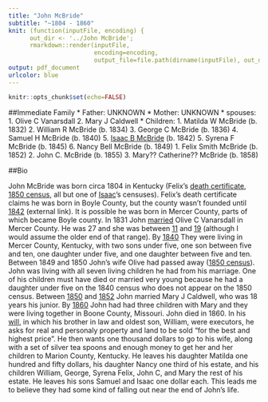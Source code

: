 ```yaml
---
title: "John McBride"
subtitle: "~1804 - 1860"
knit: (function(inputFile, encoding) { 
      out_dir <- '../John McBride';
      rmarkdown::render(inputFile,
                        encoding=encoding, 
                        output_file=file.path(dirname(inputFile), out_dir, 'Biography.PDF')) })
output: pdf_document
urlcolor: blue
---
```


```r
knitr::opts_chunk$set(echo=FALSE)
```

##Immediate Family
* Father: UNKNOWN
* Mother: UNKNOWN
* spouses: 
    1. Olive C Vanarsdall
    2. Mary J Caldwell
* Children:
    1. Matilda W McBride (b. 1832)
    2. William R McBride (b. 1834)
    3. George C McBride (b. 1836)
    4. Samuel H McBride (b. 1840)
    5. [Isaac B McBride](../Isaac V McBride/Biography.PDF) (b. 1842)
    5. Syrena F McBride (b. 1845)
    6. Nancy Bell McBride (b. 1849)
    1. Felix Smith McBride (b. 1852)
    2. John C. McBride (b. 1855)
    3. Mary?? Catherine?? McBride (b. 1858)

##Bio

John McBride was born circa 1804 in Kentucky (Felix's [death certificate](../Felix Smith McBride/Death Record.jpg), [1850 census](Censuses/1850 Census.jpg), all but one of [Isaac](../Isaac V McBride/BIO.PDF)'s censuses). Felix's death certificate claims he was born in Boyle County, but the county wasn't founded until [1842](http://boyleky.com) (external link). It is possible he was born in Mercer County, parts of which became Boyle county. In 1831 John [married](Marriage Liscense.jpg) Olive C Vanarsdall in Mercer County. He was 27 and she was between [11](Censuses/1840 Census.jpg) and [19](../Isaac Brooks Vanarsdall/Marriage Liscense.jpg) (although I would assume the older end of that range). By [1840](Censuses/1840 Census.jpg) They were living in Mercer County, Kentucky, with two sons under five, one son between five and ten, one daughter under five, and one daughter between five and ten. Between 1849 and 1850 John's wife Olive had passed away ([1850 census](Censuses/1850 Census.jpg)). John was living with all seven living children he had from his marriage. One of his children must have died or married very young because he had a daughter under five on the 1840 census who does not appear on the 1850 census. Between [1850](Censuses/1850 Census.jpg) and [1852](Censuses/1860 Census.jpg) John married Mary J Caldwell, who was 18 years his junior. By [1860](Censuses/1860 Census.jpg) John had had three children with Mary and they were living together in Boone County, Missouri. John died in 1860. In his [will](Will.jpg), in which his brother in law and oldest son, William, were executors, he asks for real and personaly property and land to be sold "for the best and highest price". He then wants one thousand dollars to go to his wife, along with a set of silver tea spoons and enough money to get her and her children to Marion County, Kentucky. He leaves his daughter Matilda one hundred and fifty dollars, his daughter Nancy one third of his estate, and his children William, George, Syrena Felix, John C, and Mary the rest of his estate. He leaves his sons Samuel and Isaac one dollar each. This leads me to believe they had some kind of falling out near the end of John's life.